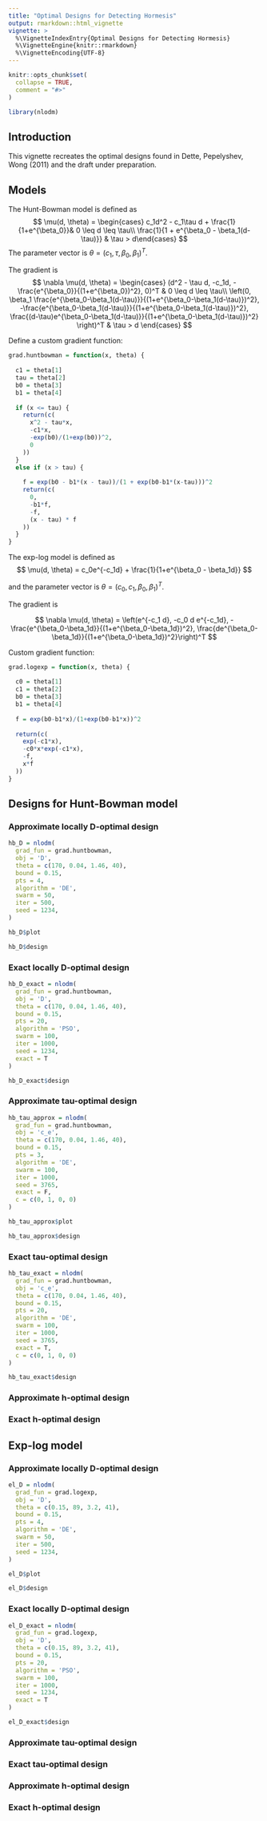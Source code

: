 ```yaml
---
title: "Optimal Designs for Detecting Hormesis"
output: rmarkdown::html_vignette
vignette: >
  %\VignetteIndexEntry{Optimal Designs for Detecting Hormesis}
  %\VignetteEngine{knitr::rmarkdown}
  %\VignetteEncoding{UTF-8}
---
```


```r
knitr::opts_chunk$set(
  collapse = TRUE,
  comment = "#>"
)
```

```r
library(nlodm)
```

## Introduction

This vignette recreates the optimal designs found in Dette, Pepelyshev, Wong (2011) and the draft under preparation.

## Models

The Hunt-Bowman model is defined as $$
\mu(d, \theta) = \begin{cases} c_1d^2 - c_1\tau d + \frac{1}{1+e^{\beta_0}}& 0 \leq d \leq \tau\\
\frac{1}{1 + e^{\beta_0 - \beta_1(d-\tau)}} & \tau > d\end{cases} 
$$ The parameter vector is $\theta = (c_1, \tau, \beta_0, \beta_1)^T$.

The gradient is $$
\nabla \mu(d, \theta) = \begin{cases} (d^2 - \tau d, -c_1d, - \frac{e^{\beta_0}}{(1+e^{\beta_0})^2}, 0)^T & 0 \leq d \leq \tau\\
\left(0, \beta_1 \frac{e^{\beta_0-\beta_1(d-\tau)}}{(1+e^{\beta_0-\beta_1(d-\tau)})^2}, -\frac{e^{\beta_0-\beta_1(d-\tau)}}{(1+e^{\beta_0-\beta_1(d-\tau)})^2}, \frac{(d-\tau)e^{\beta_0-\beta_1(d-\tau)}}{(1+e^{\beta_0-\beta_1(d-\tau)})^2} \right)^T & \tau > d
\end{cases}
$$

Define a custom gradient function:

```r
grad.huntbowman = function(x, theta) {
  
  c1 = theta[1]
  tau = theta[2]
  b0 = theta[3]
  b1 = theta[4]
  
  if (x <= tau) {
    return(c(
      x^2 - tau*x,
      -c1*x,
      -exp(b0)/(1+exp(b0))^2,
      0
    ))
  }
  else if (x > tau) {
    
    f = exp(b0 - b1*(x - tau))/(1 + exp(b0-b1*(x-tau)))^2
    return(c(
      0,
      -b1*f,
      -f,
      (x - tau) * f
    ))
  }
}
```

The exp-log model is defined as $$
\mu(d, \theta) = c_0e^{-c_1d} + \frac{1}{1+e^{\beta_0 - \beta_1d}}
$$

and the parameter vector is $\theta = (c_0, c_1, \beta_0, \beta_1)^T$.

The gradient is

$$
\nabla \mu(d, \theta) = \left(e^{-c_1 d}, -c_0 d e^{-c_1d}, -\frac{e^{\beta_0-\beta_1d}}{(1+e^{\beta_0-\beta_1d})^2}, \frac{de^{\beta_0-\beta_1d}}{(1+e^{\beta_0-\beta_1d})^2}\right)^T
$$

Custom gradient function:

```r
grad.logexp = function(x, theta) {
  
  c0 = theta[1]
  c1 = theta[2]
  b0 = theta[3]
  b1 = theta[4]
  
  f = exp(b0-b1*x)/(1+exp(b0-b1*x))^2
  
  return(c(
    exp(-c1*x),
    -c0*x*exp(-c1*x),
    -f,
    x*f
  ))
}
```

## Designs for Hunt-Bowman model

### Approximate locally D-optimal design

```r
hb_D = nlodm(
  grad_fun = grad.huntbowman,
  obj = 'D',
  theta = c(170, 0.04, 1.46, 40),
  bound = 0.15,
  pts = 4,
  algorithm = 'DE',
  swarm = 50,
  iter = 500,
  seed = 1234,
)
```

```r
hb_D$plot
```

```r
hb_D$design
```

### Exact locally D-optimal design

```r
hb_D_exact = nlodm(
  grad_fun = grad.huntbowman,
  obj = 'D',
  theta = c(170, 0.04, 1.46, 40),
  bound = 0.15,
  pts = 20,
  algorithm = 'PSO',
  swarm = 100,
  iter = 1000,
  seed = 1234,
  exact = T
)
```

```r
hb_D_exact$design
```

### Approximate tau-optimal design

```r
hb_tau_approx = nlodm(
  grad_fun = grad.huntbowman,
  obj = 'c_e',
  theta = c(170, 0.04, 1.46, 40),
  bound = 0.15,
  pts = 3,
  algorithm = 'DE',
  swarm = 100,
  iter = 1000,
  seed = 3765,
  exact = F,
  c = c(0, 1, 0, 0)
)
```

```r
hb_tau_approx$plot
```

```r
hb_tau_approx$design
```

### Exact tau-optimal design

```r
hb_tau_exact = nlodm(
  grad_fun = grad.huntbowman,
  obj = 'c_e',
  theta = c(170, 0.04, 1.46, 40),
  bound = 0.15,
  pts = 20,
  algorithm = 'DE',
  swarm = 100,
  iter = 1000,
  seed = 3765,
  exact = T,
  c = c(0, 1, 0, 0)
)
```

```r
hb_tau_exact$design
```

### Approximate h-optimal design

### Exact h-optimal design

## Exp-log model

### Approximate locally D-optimal design

```r
el_D = nlodm(
  grad_fun = grad.logexp,
  obj = 'D',
  theta = c(0.15, 89, 3.2, 41),
  bound = 0.15,
  pts = 4,
  algorithm = 'DE',
  swarm = 50,
  iter = 500,
  seed = 1234,
)
```

```r
el_D$plot
```

```r
el_D$design
```

### Exact locally D-optimal design

```r
el_D_exact = nlodm(
  grad_fun = grad.logexp,
  obj = 'D',
  theta = c(0.15, 89, 3.2, 41),
  bound = 0.15,
  pts = 20,
  algorithm = 'PSO',
  swarm = 100,
  iter = 1000,
  seed = 1234,
  exact = T
)
```

```r
el_D_exact$design
```

### Approximate tau-optimal design

### Exact tau-optimal design

### Approximate h-optimal design

### Exact h-optimal design
